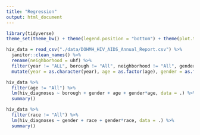 ```yaml
---
title: "Regression"
output: html_document
---
```


```r
library(tidyverse)
theme_set(theme_bw() + theme(legend.position = "bottom") + theme(plot.title = element_text(hjust = 0.5)))
```


```r
hiv_data = read_csv("./data/DOHMH_HIV_AIDS_Annual_Report.csv") %>% 
  janitor::clean_names() %>% 
  rename(neighborhood = uhf) %>% 
  filter(year != "ALL", borough != "All", neighborhood != "All", gender != "All") %>% 
  mutate(year = as.character(year), age = as.factor(age), gender = as.factor(gender))
```


 
```r
hiv_data %>% 
  filter(age != "All") %>%
  lm(hiv_diagnoses ~ borough + gender + age + gender*age, data = .) %>% 
  summary()

hiv_data %>% 
  filter(race != "All") %>%
  lm(hiv_diagnoses ~ gender + race + gender*race, data = .) %>% 
  summary()
```


